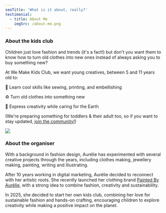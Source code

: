 ```yaml
---
seoTitle: 'What is it about, really?'
testimonial:
  - title: About Me
    imgSrc: /about-me.png
---
```


### About the kids club

Children just love fashion and trends (it's a fact!) but don't you want them to know how to turn old clothes into new ones instead of always asking you to buy something new?

At We Make Kids Club, we want young creatives, between 5 and 11 years old to:

🎨 Learn cool skills like sewing, printing, and embellishing

♻️ Turn old clothes into something new

🌱 Express creativity while caring for the Earth

(We're preparing something for toddlers & their adult too, so if you want to stay updated, [join the community!](https://docs.google.com/forms/d/1zXuFdflCGaa1Cy5DssUORE_lylWr1A_G11lBxmnirxk/edit))

![](/about-me.png)

### About the organiser

With a background in fashion design, Aurélie has experimented with several creative projects through the years, including clothes making, jewellery making, painting, writing and illustrating.

After 10 years working in digital marketing, Aurélie decided to reconnect with her artistic roots. She recently launched her clothing brand [Painted By Aurélie](https://www.etsy.com/uk/shop/PaintedByAurelie), with a strong idea to combine fashion, creativity and sustainability. 

In 2025, she decided to start her own kids club, combining her love for sustainable fashion and hands-on crafting, encouraging children to explore creativity while making a positive impact on the planet.
